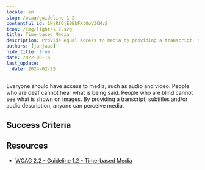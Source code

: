 ```yaml
---
locale: en
slug: /wcag/guideline-1-2
contentful_id: 1NjRfOjE0BbFXtOoV3CHvS
icon: /img/light/1.2.svg
title: Time-based Media
description: Provide equal access to media by providing a transcript, subtitles, audio description and/or sign language.
authors: [janjaap]
hide_title: true
date: 2022-06-16
last_update:
  date: 2024-02-23
---
```


<Hero
  title="Time-based Media"
  image="/img/light/1.2.svg"
  alt="WCAG 1.2 - Logo"
  prefix="Guideline 1.2"
/>

Everyone should have access to media, such as audio and video. People who are deaf cannot hear what is being said. People who are blind cannot see what is shown on images. By providing a transcript, subtitles and/or audio description, anyone can perceive media.

## Success Criteria

<LinkList title="Success Criteria" isHighlighted={true}>
  <LinkListItem
    url="/en/guidelines/wcag/success-criterion-1-2-1"
    title="Success Criterion 1.2.1 - Audio-only and Video-only (Prerecorded)"
    appearance="link"
    label="Audio-only and Video-only (Prerecorded)"
    description="Ensure a transcript is provided when information is only conveyed by audio or images."
    image="/img/light/1.2.1.svg"
    alt="WCAG 1.2.1 - Logo"
  />
  <LinkListItem
    url="/en/guidelines/wcag/success-criterion-1-2-2"
    title="Success Criterion 1.2.2 - Captions (Prerecorded)"
    appearance="link"
    label="Captions (Prerecorded)"
    description="Ensure captions are provided for all videos with sound."
    image="/img/light/1.2.2.svg"
    alt="WCAG 1.2.2 - Logo"
  />
  <LinkListItem
    url="/en/guidelines/wcag/success-criterion-1-2-3"
    title="Success Criterion 1.2.3 - Audio Description or Media Alternative (Prerecorded)"
    appearance="link"
    label="Audio Description or Media Alternative (Prerecorded)"
    description="Ensure a transcript or audio description is provided for videos where you can't hear what is displayed."
    image="/img/light/1.2.3.svg"
    alt="WCAG 1.2.3 - Logo"
  />
  <LinkListItem
    url="/en/guidelines/wcag/success-criterion-1-2-4"
    title="Success Criterion 1.2.4 - Captions (Live)"
    appearance="link"
    label="Captions (Live)"
    description="Ensure real-time captions are available for all live videos with audio."
    image="/img/light/1.2.4.svg"
    alt="WCAG 1.2.4 - Logo"
  />
  <LinkListItem
    url="/en/guidelines/wcag/success-criterion-1-2-5"
    title="Success Criterion 1.2.5 - Audio Description (Prerecorded)"
    appearance="link"
    label="Audio Description (Prerecorded)"
    description="Ensure audio description is available when important information is shown which you cannot hear."
    image="/img/light/1.2.5.svg"
    alt="WCAG 1.2.5 - Logo"
  />
  <LinkListItem
    url="/en/guidelines/wcag/success-criterion-1-2-6"
    title="Success Criterion 1.2.6 - Sign Language (Prerecorded)"
    appearance="link"
    label="Sign Language (Prerecorded)"
    description="Sign language interpretation must be provided for all prerecorded audio content in synchronized media."
    image="/img/light/1.2.6.svg"
    alt="WCAG 1.2.6 icon"
  />
  <LinkListItem
    url="/en/guidelines/wcag/success-criterion-1-2-7"
    title="Success Criterion 1.2.7 - Extended Audio Description (Prerecorded)"
    appearance="link"
    label="Extended Audio Description (Prerecorded)"
    description="Where pauses in foreground audio are insufficient to allow audio descriptions to convey the sense of the video, extended audio description must be provided for all prerecorded video content in synchronized media."
    image="/img/light/1.2.7.svg"
    alt="WCAG 1.2.7 icon"
  />
  <LinkListItem
    url="/en/guidelines/wcag/success-criterion-1-2-8"
    title="Success Criterion 1.2.8 - Media Alternative (Prerecorded)"
    appearance="link"
    label="Media Alternative (Prerecorded)"
    description="An alternative for time-based media must be provided for all prerecorded synchronized media and for all prerecorded video-only media."
    image="/img/light/1.2.8.svg"
    alt="WCAG 1.2.8 icon"
  />
  <LinkListItem
    url="/en/guidelines/wcag/success-criterion-1-2-9"
    title="Success Criterion 1.2.9 - Audio-only (Live)"
    appearance="link"
    label="Audio-only (Live)"
    description="An alternative for time-based media that presents equivalent information for live audio-only content must be provided."
    image="/img/light/1.2.9.svg"
    alt="WCAG 1.2.9 icon"
  />
</LinkList>

## Resources

- [WCAG 2.2 - Guideline 1.2 - Time-based Media](https://www.w3.org/TR/WCAG22/#time-based-media)
